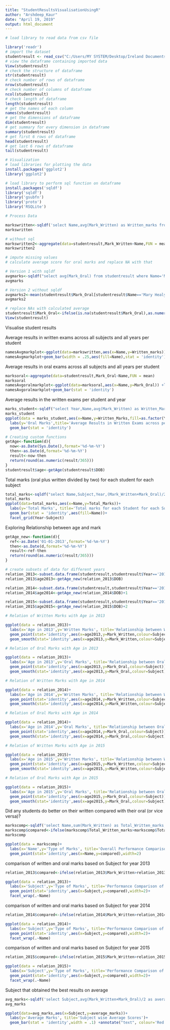 ```yaml
---
title: "StudentResultsVisualisationUsingR"
author: "Arshdeep_Kaur"
date: "April 19, 2019"
output: html_document
---
```


```r

# load library to read data from csv file

library('readr')
# import the dataset
studentresult <- read_csv("C:/Users/MY SYSTEM/Desktop/Ireland Documents/SEMESTER 1/Visualization/Assignment 4/studentresult.csv")
# view the dataframe containing imported data
View(studentresult)
# check the structure of dataframe
str(studentresult)
# check number of rows of dataframe
nrow(studentresult)
# check number of columns of dataframe
ncol(studentresult)
# check length of dataframe
length(studentresult)
# get the names of each column
names(studentresult)
# get the dimensions of dataframe
dim(studentresult)
# get summary for every dimension in dataframe
summary(studentresult)
# get first 6 rows of dataframe
head(studentresult)
# get last 6 rows of dataframe
tail(studentresult)

# Visualization
# load libraries for plotting the data
install.packages('ggplot2')
library('ggplot2')

# load library to perform sql function on dataframe
install.packages('sqldf')
library('sqldf')
library('gsubfn')
library('proto')
library('RSQLite')

```



```r
# Process Data

markswritten<-sqldf('select Name,avg(Mark_Written) as Written_marks from studentresult group by Name')
markswritten

# without sql
markswritten2<-aggregate(data=studentresult,Mark_Written~Name,FUN = mean)
markswritten2

# impute missing values
# calculate average score for oral marks and replace NA with that

# Version 1 with sqldf
avgmarks<-sqldf("select avg(Mark_Oral) from studentresult where Name='Mary Healy' and Mark_Oral is not 'NA'")
avgmarks

# Version 2 without sqldf
avgmarks2<-mean(studentresult$Mark_Oral[studentresult$Name=='Mary Healy' & !is.na(studentresult$Mark_Oral)])
avgmarks2

# replace NAs with calculated average
studentresult$Mark_Oral<-ifelse(is.na(studentresult$Mark_Oral),as.numeric(avgmarks),studentresult$Mark_Oral)
View(studentresult)
```

Visualise student results

Average results in written exams across all subjects and all years per student

```r

namesAvgmarkplot<-ggplot(data=markswritten,aes(x=Name,y=Written_marks)) +labs(y='Written Marks',title='Average Results in Written Exams across all subjects and all years per Student')
namesAvgmarkplot+geom_bar(width = .25,aes(fill=Name),stat = 'identity')+scale_fill_manual(values = c("Hercule Poirot"='steelblue',"Joe O'Neil"='firebrick',"Mary Healy"='darkgreen'))

```

Average results in oral exams across all subjects and all years per student

```r

marksoral<-aggregate(data=studentresult,Mark_Oral~Name,FUN = mean)
marksoral
namesAvgoralmarkplot<-ggplot(data=marksoral,aes(x=Name,y=Mark_Oral)) +labs(y='Oral Marks',title='Average Results in Oral Exams across all subjects and all years per Student')
namesAvgoralmarkplot+geom_bar(stat = 'identity')
```

Average results in the written exams per student and year

```r

marks_student<-sqldf("select Year,Name,avg(Mark_Written) as Written_Marks from studentresult group by Year,Name")
marks_student
ggplot(data = marks_student,aes(x=Name,y=Written_Marks,fill=as.factor(Year)))+
  labs(y='Oral Marks',title='Average Results in Written Exams across per Student and Year')+
  geom_bar(stat = 'identity')

```

```r
# Creating custom functions
getAge<-function(d){
  now<-as.Date(Sys.Date(),format='%d-%m-%Y')
  then<-as.Date(d,format='%d-%m-%Y')
  result<-now-then
  return(round(as.numeric(result/365)))
}
studentresult$age<-getAge(studentresult$DOB)
```

Total marks (oral plus written divided by two) for each student for each subject

```r

total_marks<-sqldf("select Name,Subject,Year,(Mark_Written+Mark_Oral)/2 as Total_Marks from studentresult group by Name,Subject,Year")
total_marks
ggplot(data=total_marks,aes(x=Name,y=Total_Marks))+
  labs(y='Total Marks', title='Total marks for each Student for each Subject')+
  geom_bar(stat = 'identity',aes(fill=Name))+
  facet_grid(Year~Subject)
```

Exploring Relationship between age and mark

```r
getAge_new<-function(d){
  ref<-as.Date('01-01-2013',format='%d-%m-%Y')
  then<-as.Date(d,format='%d-%m-%Y')
  result<-ref-then
  return(round(as.numeric(result/365)))
}

# create subsets of data for different years
relation_2013<-subset.data.frame(studentresult,studentresult$Year=='2013')
relation_2013$age2013<-getAge_new(relation_2013$DOB)

relation_2014<-subset.data.frame(studentresult,studentresult$Year=='2014')
relation_2014$age2014<-getAge_new(relation_2014$DOB)+1

relation_2015<-subset.data.frame(studentresult,studentresult$Year=='2015')
relation_2015$age2015<-getAge_new(relation_2015$DOB)+2

# Relation of Written Marks with Age in 2013

ggplot(data = relation_2013)+
  labs(x='Age in 2013',y='Written Marks', title='Relationship between Written marks for each Subject with Age in 2013')+
  geom_point(stat='identity',aes(x=age2013,y=Mark_Written,colour=Subject))+
  geom_smooth(stat='identity',aes(x=age2013,y=Mark_Written,colour=Subject))

# Relation of Oral Marks with Age in 2013

ggplot(data = relation_2013)+
  labs(x='Age in 2013',y='Oral Marks', title='Relationship between Oral marks for each Subject with Age in 2013')+
  geom_point(stat='identity',aes(x=age2013,y=Mark_Oral,colour=Subject))+
  geom_smooth(stat='identity',aes(x=age2013,y=Mark_Oral,colour=Subject))

# Relation of Written Marks with Age in 2014

ggplot(data = relation_2014)+
  labs(x='Age in 2014',y='Written Marks', title='Relationship between Written marks for each Subject with Age in 2014')+
  geom_point(stat='identity',aes(x=age2014,y=Mark_Written,colour=Subject))+
  geom_smooth(stat='identity',aes(x=age2014,y=Mark_Written,colour=Subject))

# Relation of Oral Marks with Age in 2014

ggplot(data = relation_2014)+
  labs(x='Age in 2014',y='Oral Marks', title='Relationship between Oral marks for each Subject with Age in 2014')+
  geom_point(stat='identity',aes(x=age2014,y=Mark_Oral,colour=Subject))+
  geom_smooth(stat='identity',aes(x=age2014,y=Mark_Oral,colour=Subject))

# Relation of Written Marks with Age in 2015

ggplot(data = relation_2015)+
  labs(x='Age in 2015',y='Written Marks', title='Relationship between Written marks for each Subject with Age in 2015')+
  geom_point(stat='identity',aes(x=age2015,y=Mark_Written,colour=Subject))+
  geom_smooth(stat='identity',aes(x=age2015,y=Mark_Written,colour=Subject))

# Relation of Oral Marks with Age in 2015

ggplot(data = relation_2015)+
  labs(x='Age in 2015',y='Oral Marks', title='Relationship between Oral marks for each Subject with Age in 2015')+
  geom_point(stat='identity',aes(x=age2015,y=Mark_Oral,colour=Subject))+
  geom_smooth(stat='identity',aes(x=age2015,y=Mark_Oral,colour=Subject))
```

Did any students do better on their written compared with their oral (or vice versa)? 

```r

markscomp<-sqldf('select Name,sum(Mark_Written) as Total_Written_marks,sum(Mark_Oral) as Total_Oral_marks from studentresult group by Name')
markscomp$compared<-ifelse(markscomp$Total_Written_marks>markscomp$Total_Oral_marks,'Written','Oral')
markscomp

ggplot(data = markscomp)+
  labs(x='Name',y='Type of Marks', title='Overall Performance Comparison of each Student in Written vs Oral exam across Years')+
  geom_point(stat='identity',aes(x=Name,y=compared),width=2)

```

comparison of written and oral marks based on Subject for year 2013

```r
relation_2013$compared<-ifelse(relation_2013$Mark_Written>relation_2013$Mark_Oral,'Written','Oral')

ggplot(data = relation_2013)+
  labs(x='Subject',y='Type of Marks', title='Performance Comparison of each Student in Written vs Oral exam of different Subjects in 2013')+
  geom_point(stat='identity',aes(x=Subject,y=compared),width=2)+
  facet_wrap(.~Name)
```

comparison of written and oral marks based on Subject for year 2014

```r
relation_2014$compared<-ifelse(relation_2014$Mark_Written>relation_2014$Mark_Oral,'Written','Oral')

ggplot(data = relation_2014)+
  labs(x='Subject',y='Type of Marks', title='Performance Comparison of each Student in Written vs Oral exam different Subjects in 2014')+
  geom_point(stat='identity',aes(x=Subject,y=compared),width=2)+
  facet_wrap(.~Name)
```

comparison of written and oral marks based on Subject for year 2015

```r
relation_2015$compared<-ifelse(relation_2015$Mark_Written>relation_2015$Mark_Oral,'Written','Oral')

ggplot(data = relation_2015)+
  labs(x='Subject',y='Type of Marks', title='Performance Comparison of each Student in Written vs Oral exam different Subjects in 2015')+
  geom_point(stat='identity',aes(x=Subject,y=compared),width=2)+
  facet_wrap(.~Name)
```

Subject that obtained the best results on average

```r
avg_marks<-sqldf('select Subject,avg(Mark_Written+Mark_Oral)/2 as average_marks from studentresult group by Subject')
avg_marks

ggplot(data=avg_marks,aes(x=Subject,y=average_marks))+
  labs(y='Average Marks', title='Subject wise Average Scores')+
  geom_bar(stat = 'identity',width = .1) +annotate("text", colour='Red',label='Best=Irish', x = 3, y = 78, fontface="bold")

```































